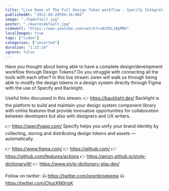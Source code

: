 ```yaml
---
title: "Live Demo of The Full Design Token workflow - Specify Integration with Backlight"
publishedAt: "2022-04-20T04:16:08Z"
image: "./hqdefault.jpg"
poster: "./maxresdefault.jpg"
videoUrl: "https://www.youtube.com/watch?v=NcD5L18pMMU"
localImages: true
tags: ["video"]
categories: ["unsorted"]
duration: "1:22:14"
ignore: false
---
```

Have you thought about being able to have a complete design/development workflow through Design Tokens? Do you struggle with connecting all the tools with each other?
In this live stream Joren will walk us through being able to modify the design tokens in a design system directly through Figma with the use of Specify and Backlight.

Useful links discussed in this stream:
👉  https://backlight.dev/
Backlight is the platform to build and maintain your design system component library with  online features that provide innovative opportunities for collaboration between developers but also with designers and UX writers.

👉  https://specifyapp.com/
Specify helps you unify your brand identity by collecting, storing and distributing design tokens and assets — automatically.

👉   https://www.figma.com/
👉   https://github.com/
👉   https://github.com/features/actions
👉   https://amzn.github.io/style-dictionary/#/
👉   https://www.style-dictionary-play.dev/

Follow on twitter:
👍  https://twitter.com/jorenbroekema
👍  https://twitter.com/ChucKN0risK
